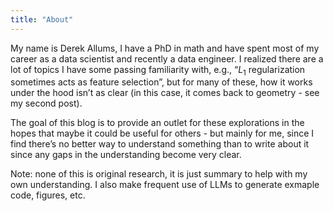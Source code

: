 ```yaml
---
title: "About"
---
```


My name is Derek Allums, I have a PhD in math and have spent most of my career as a data scientist and recently a data engineer. 
I realized there are a lot of topics I have some passing familiarity with, e.g., "$L_1$ regularization sometimes acts as feature selection", 
but for many of these, how it works under the hood isn't as clear (in this case, it comes back to geometry - see my second post).

The goal of this blog is to provide an outlet for these explorations in the hopes that maybe it could be useful for others - but mainly for me,
since I find there's no better way to understand something than to write about it since any gaps in the understanding become very clear. 

Note: none of this is original research, it is just summary to help with my own understanding. I also make frequent use of LLMs to generate exmaple code, figures, etc. 